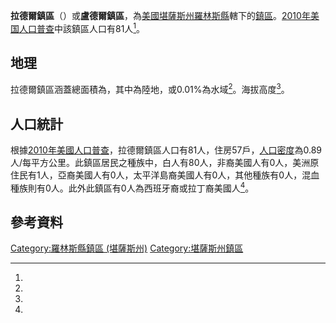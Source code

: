 {{noteTA
|G1=USState
}}
{{Infobox settlement
|official_name = 拉德爾鎮區
|native_name = Ludell Township
|settlement_type = 鎮區
|pushpin_map=USA Kansas
|coordinates_display = inline,title
|coordinates_region = US-KS
|subdivision_type = [[世界政區索引|國家]]
|subdivision_name = [[美国|美国]]
|subdivision_type1 = [[美國行政區劃|州]]
|subdivision_name1 = [[堪薩斯州|堪薩斯州]]
|subdivision_type2 = [[堪薩斯州行政區劃|縣]]
|subdivision_name2 = [[羅林斯縣_(堪薩斯州)|羅林斯縣]]
|area_total_km2 = 91.51
|area_land_km2 = 91.5
|area_water_km2 = 0.01
|area_total_sq_mi =
|area_land_sq_mi =
|area_water_sq_mi =
|area_water_percent = 0.01
|population_as_of = [[2010年美国人口普查|2010]]
|population_footnotes = <ref name="Census 2010">{{cite web| url=http://factfinder2.census.gov| title=Race, Hispanic or Latino, Age, and Housing Occupancy: 2010 Census Redistricting Data, Ludell Township, Rawlins County, Kansas| publisher=U.S. Census Bureau, American FactFinder 2| accessdate=2016-10-23| archive-date=2013-09-11| archive-url=https://web.archive.org/web/20130911234518/http://factfinder2.census.gov/| dead-url=no}}</ref>
|population_total = 81
|population_density_km2 = auto
|elevation_footnotes = <ref name="gnis"/>
|elevation_m = 865
|elevation_ft = 
|latd = 39
|latm = 52
|lats = 03
|latNS = N
|longd = 100
|longm = 56
|longs = 20
|longEW = W
|postal_code_type =
|postal_code = 
|blank_name = [[聯邦資料處理標準|FIPS代碼]]
|blank_info = 20-43200
|blank1_name = [[地名信息系统|GNIS編號]] 
|blank1_info = 470910<ref name="gnis">{{cite web |url= {{Gnis3|470910}} |title= Ludell Township, Rawlins County, Kansas|work= [[Geographic_Names_Information_System|Geographic Names Information System]]|publisher= [[United_States_Geological_Survey|United States Geological Survey]] |accessdate= 2016-10-23 }}</ref>
|website = 
|footnotes = 
}}

'''拉德爾鎮區'''（{{lang-en|'''Ludell Township'''}}）或'''盧德爾鎮區'''，為[[美國|美國]][[堪薩斯州|堪薩斯州]][[羅林斯縣_(堪薩斯州)|羅林斯縣]]轄下的[[行政鎮區|鎮區]]。[[2010年美国人口普查|2010年美国人口普查]]中該鎮區人口有81人<ref name="Census 2010"/>。

==地理==
拉德爾鎮區涵蓋總面積為{{convert|91.51|km2|sqmi}}，其中{{convert|91.5|km2|sqmi}}為陸地，{{convert|0.01|km2|sqmi}}或0.01%為水域<ref name="Census 2010"/>。海拔高度{{convert|865|m|ft}}<ref name="gnis"/>。

==人口統計==
根據[[2010年美國人口普查|2010年美國人口普查]]，拉德爾鎮區人口有81人，住房57戶，[[人口密度|人口密度]]為0.89人/每平方公里。此鎮區居民之種族中，白人有80人，非裔美國人有0人，美洲原住民有1人，亞裔美國人有0人，太平洋島裔美國人有0人，其他種族有0人，混血種族則有0人。此外此鎮區有0人為西班牙裔或拉丁裔美國人<ref name="Census 2010"/>。

==參考資料==
{{reflist}}

{{羅林斯縣 (堪薩斯州)}}

{{DEFAULTSORT: Ludell}}
[[Category:羅林斯縣鎮區_(堪薩斯州)|Category:羅林斯縣鎮區 (堪薩斯州)]]
[[Category:堪薩斯州鎮區|Category:堪薩斯州鎮區]]

{{RawlinsCountyKS-geo-stub}}